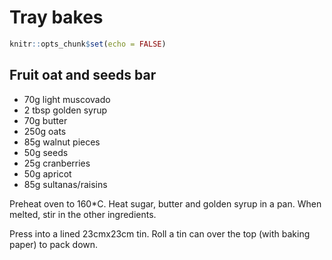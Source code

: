 # Tray bakes {-}

```r
knitr::opts_chunk$set(echo = FALSE)
```

## Fruit oat and seeds bar {-}

* 70g light muscovado
* 2 tbsp golden syrup
* 70g butter
* 250g oats
* 85g walnut pieces
* 50g seeds
* 25g cranberries
* 50g apricot
* 85g sultanas/raisins

Preheat oven to 160*C. Heat sugar, butter and golden syrup in a pan. When melted, stir in the other ingredients.

Press into a lined 23cmx23cm tin. Roll a tin can over the top (with baking paper) to pack down.


